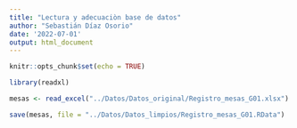 ```yaml
---
title: "Lectura y adecuaciòn base de datos"
author: "Sebastián Díaz Osorio"
date: '2022-07-01'
output: html_document
---
```


```r
knitr::opts_chunk$set(echo = TRUE)
```

```r
library(readxl)
```

```r

mesas <- read_excel("../Datos/Datos_original/Registro_mesas_G01.xlsx")
```

```r
save(mesas, file = "../Datos/Datos_limpios/Registro_mesas_G01.RData")
```

